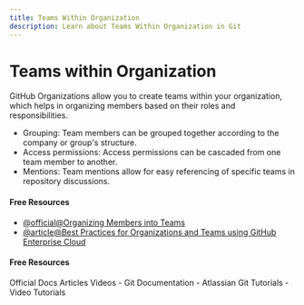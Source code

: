 ```yaml
---
title: Teams Within Organization
description: Learn about Teams Within Organization in Git
---
```


# Teams within Organization

GitHub Organizations allow you to create teams within your organization, which helps in organizing members based on their roles and responsibilities.

- Grouping: Team members can be grouped together according to the company or group's structure.
- Access permissions: Access permissions can be cascaded from one team member to another.
- Mentions: Team mentions allow for easy referencing of specific teams in repository discussions.

#### Free Resources

- [@official@Organizing Members into Teams](https://docs.github.com/en/organizations/organizing-members-into-teams)
- [@article@Best Practices for Organizations and Teams using GitHub Enterprise Cloud](https://github.blog/enterprise-software/devops/best-practices-for-organizations-and-teams-using-github-enterprise-cloud/)

#### Free Resources

<Tabs defaultValue="official">
<TabsList>
<TabsTrigger value="official">Official Docs</TabsTrigger>
<TabsTrigger value="article">Articles</TabsTrigger>
<TabsTrigger value="video">Videos</TabsTrigger>
</TabsList>

<TabsContent value="official">
- <Link href="https://git-scm.com/docs">Git Documentation</Link>
</TabsContent>
<TabsContent value="article">
- <Link href="https://www.atlassian.com/git/tutorials">Atlassian Git Tutorials</Link>
</TabsContent>
<TabsContent value="video">
- <Link href="https://www.youtube.com/results?search_query=git+teams-within-organization+tutorial">Video Tutorials</Link>
</TabsContent>
</Tabs>

<Outlet path="5-github/basics/teams-within-organization" />

